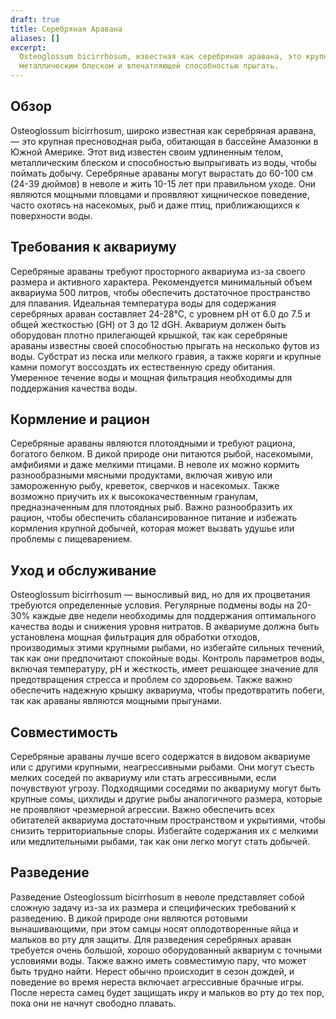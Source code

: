 ```yaml
---
draft: true
title: Серебряная Аравана
aliases: []
excerpt:
  Osteoglossum bicirrhosum, известная как серебряная аравана, это крупная хищная пресноводная рыба, известная своим
  металлическим блеском и впечатляющей способностью прыгать.
---
```


## Обзор

Osteoglossum bicirrhosum, широко известная как серебряная аравана, — это крупная пресноводная рыба, обитающая в бассейне
Амазонки в Южной Америке. Этот вид известен своим удлиненным телом, металлическим блеском и способностью выпрыгивать из
воды, чтобы поймать добычу. Серебряные араваны могут вырастать до 60-100 см (24-39 дюймов) в неволе и жить 10-15 лет при
правильном уходе. Они являются мощными пловцами и проявляют хищническое поведение, часто охотясь на насекомых, рыб и
даже птиц, приближающихся к поверхности воды.

## Требования к аквариуму

Серебряные араваны требуют просторного аквариума из-за своего размера и активного характера. Рекомендуется минимальный
объем аквариума 500 литров, чтобы обеспечить достаточное пространство для плавания. Идеальная температура воды для
содержания серебряных араван составляет 24-28°C, с уровнем pH от 6.0 до 7.5 и общей жесткостью (GH) от 3 до 12 dGH.
Аквариум должен быть оборудован плотно прилегающей крышкой, так как серебряные араваны известны своей способностью
прыгать на несколько футов из воды. Субстрат из песка или мелкого гравия, а также коряги и крупные камни помогут
воссоздать их естественную среду обитания. Умеренное течение воды и мощная фильтрация необходимы для поддержания
качества воды.

## Кормление и рацион

Серебряные араваны являются плотоядными и требуют рациона, богатого белком. В дикой природе они питаются рыбой,
насекомыми, амфибиями и даже мелкими птицами. В неволе их можно кормить разнообразными мясными продуктами, включая живую
или замороженную рыбу, креветок, сверчков и насекомых. Также возможно приучить их к высококачественным гранулам,
предназначенным для плотоядных рыб. Важно разнообразить их рацион, чтобы обеспечить сбалансированное питание и избежать
кормления крупной добычей, которая может вызвать удушье или проблемы с пищеварением.

## Уход и обслуживание

Osteoglossum bicirrhosum — выносливый вид, но для их процветания требуются определенные условия. Регулярные подмены воды
на 20-30% каждые две недели необходимы для поддержания оптимального качества воды и снижения уровня нитратов. В
аквариуме должна быть установлена мощная фильтрация для обработки отходов, производимых этими крупными рыбами, но
избегайте сильных течений, так как они предпочитают спокойные воды. Контроль параметров воды, включая температуру, pH и
жесткость, имеет решающее значение для предотвращения стресса и проблем со здоровьем. Также важно обеспечить надежную
крышку аквариума, чтобы предотвратить побеги, так как араваны являются мощными прыгунами.

## Совместимость

Серебряные араваны лучше всего содержатся в видовом аквариуме или с другими крупными, неагрессивными рыбами. Они могут
съесть мелких соседей по аквариуму или стать агрессивными, если почувствуют угрозу. Подходящими соседями по аквариуму
могут быть крупные сомы, цихлиды и другие рыбы аналогичного размера, которые не проявляют чрезмерной агрессии. Важно
обеспечить всех обитателей аквариума достаточным пространством и укрытиями, чтобы снизить территориальные споры.
Избегайте содержания их с мелкими или медлительными рыбами, так как они легко могут стать добычей.

## Разведение

Разведение Osteoglossum bicirrhosum в неволе представляет собой сложную задачу из-за их размера и специфических
требований к разведению. В дикой природе они являются ротовыми вынашивающими, при этом самцы носят оплодотворенные яйца
и мальков во рту для защиты. Для разведения серебряных араван требуется очень большой, хорошо оборудованный аквариум с
точными условиями воды. Также важно иметь совместимую пару, что может быть трудно найти. Нерест обычно происходит в
сезон дождей, и поведение во время нереста включает агрессивные брачные игры. После нереста самец будет защищать икру и
мальков во рту до тех пор, пока они не начнут свободно плавать.
